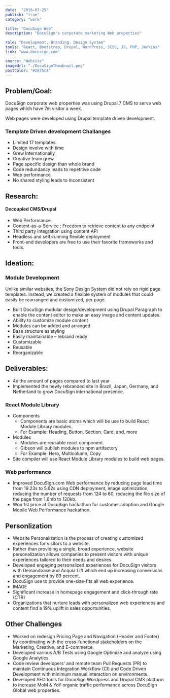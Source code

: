 ```yaml
---
date:  "2016-07-25"
publish: "true" 
category: "work"

title: "DocuSign Web"
description: "DocuSign's corporate marketing Web properties"

role: "Development, Branding, Design System"
tools: "React, Bootstrap, Drupal, WordPress, SCSS, JS, PHP, Jenkins" 
link: "www.docusign.com" 

source: "Website"
imageUrl: "./DocuSignThmubnail.png"
postColor: "#2875c4"
---
```


## Problem/Goal:

DocuSign corporate web properties was using Drupal 7 CMS to serve web pages which have 7m visitor a week.

Web pages were developed using Drupal template driven development.

### Template Driven development Challanges

- Limited 17 templates  
- Design involve with time
- Grew Internationally
- Creative team grew
- Page specific design than whole brand
- Code redundancy leads to repetitive code
- Web performance
- No shared styling leads to Inconsistent

## Research:

#### Decoupled CMS/Drupal

- Web Performance
- Content-as-a-Service : Freedom to retrieve content to any endpoint
- Third party integration using content API
- Headless and self-running flexible deployment
- Front-end developers are free to use their favorite frameworks and tools.

<ImageWrap srcName="TraditionalVsDecoupledContentManagementSystem" />

## Ideation:

### Module Development

Unlike similar websites, the Sony Design System did not rely on rigid page templates. Instead, we created a flexible system of modules that could easily be rearranged and customized, per page.

- Built DocuSign modular design/development using Drupal Paragraph to enable the content editor to make an easy image and content updates.
- Ability to customize module content
- Modules can be added and arranged
- Base structure as styling 
- Easily maintainable – rebrand ready
- Customizable
- Reusable
- Reorganizable

<ImageWrap srcName="TemplateVsModule" />

## Deliverables:

- 4x the amount of pages compared to last year
- Implemented the newly rebranded site in Brazil, Japan, Germany, and Netherland to grow DocuSign international presence.

### React Module Library

- Components
  - Components are basic atoms which will be use to build React Module Library modules.
  - For Example: Heading, Button, Section, Card, and, more
- Modules
  - Modules are reusable react component.
  - Gibson will publish modules to npm artifactory
  - For Example: Hero, Multicolumn, Copy
- Site compiler will use React Module Library modules to build web pages.

<PhotoGallery variant="DocusignWebReactModuleLibrary" columns={2}/>

<ImageWrap srcName="HtmlVsModuleVsReact" />

### Web performance
  - Improved DocuSign.com Web performance by reducing page load time from 19.23s to 5.62s using CDN deployment, image optimization, reducing the number of requests from 124 to 60, reducing the file size of the page from 1.6mb to 120kb. 
  - Won 1st price at DocuSign hackathon for customer adoption and Google Mobile Web Performance hackathon.

## Personlization
- Website Personalization is the process of creating customized experiences for visitors to a website. 
- Rather than providing a single, broad experience, website personalization allows companies to present visitors with unique experiences tailored to their needs and desires.
- Developed engaging personalized experiences for DocuSign visitors with Demandbase and Acquia Lift which end up increasing conversions and engagement by 89 percent.
- DocuSign use to provide one-size-fits all web experience.
- IMAGE
- Significant increase in homepage engagement and click-through rate (CTR)
- Organizations that nurture leads with personalized web experiences and content find a 19% uplift in sales opportunities.

<PhotoGallery variant="DocusignWebPersonlization" columns={2}/>

## Other Challenges

- Worked on redesign Pricing Page and Navigation (Header and Footer) by coordinating with the cross-functional stakeholders on the Marketing, Creative, and E-commerce. 
- Developed various A/B Tests using Google Optimize and analyze using Google Analytics.
- Code review developers' and remote team Pull Requests (PR) to maintain Continuous Integration Workflow (CI) and Code Driven Development with minimum manual interaction on environments.
- Developed SEO tools for DocuSign Wordpress and Drupal CMS platform to increase MoM & YoY organic traffic performance across DocuSign Global web properties.






